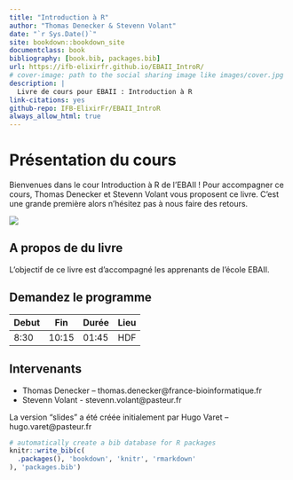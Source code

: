 ```yaml
--- 
title: "Introduction à R"
author: "Thomas Denecker & Stevenn Volant"
date: "`r Sys.Date()`"
site: bookdown::bookdown_site
documentclass: book
bibliography: [book.bib, packages.bib]
url: https://ifb-elixirfr.github.io/EBAII_IntroR/
# cover-image: path to the social sharing image like images/cover.jpg
description: |
  Livre de cours pour EBAII : Introduction à R
link-citations: yes
github-repo: IFB-ElixirFr/EBAII_IntroR
always_allow_html: true
---
```


# Présentation du cours

Bienvenues dans le cour Introduction à R de l'EBAII ! Pour accompagner ce cours, Thomas Denecker et Stevenn Volant vous proposent ce livre. C'est une grande première alors n'hésitez pas à nous faire des retours.

<a href='https://zenodo.org/badge/latestdoi/565986541'><img src='https://zenodo.org/badge/565986541.svg'></a> 

## A propos de du livre

L'objectif de ce livre est d'accompagné les apprenants de l'école EBAII.

## Demandez le programme

| Debut      | Fin | Durée | Lieu |
| ----------- | ----------- |----------- |----------- |
| 8:30      | 10:15       | 01:45 | HDF |

## Intervenants

- Thomas Denecker – thomas.denecker@france-bioinformatique.fr 
- Stevenn Volant - stevenn.volant@pasteur.fr

La version "slides" a été créée initialement par Hugo Varet – hugo.varet@pasteur.fr

```r
# automatically create a bib database for R packages
knitr::write_bib(c(
  .packages(), 'bookdown', 'knitr', 'rmarkdown'
), 'packages.bib')
```
